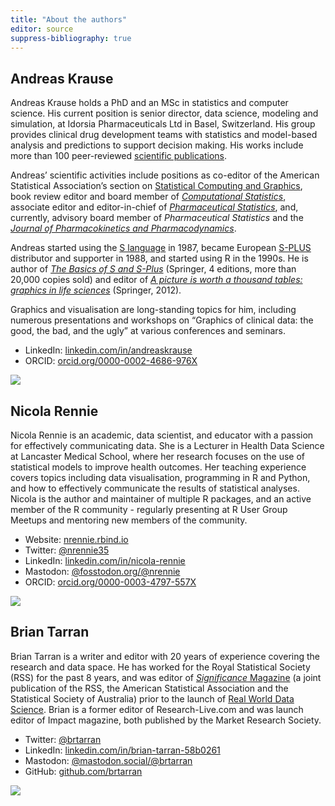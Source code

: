 ```yaml
---
title: "About the authors"
editor: source
suppress-bibliography: true
---
```


## Andreas Krause

::: grid
::: {.g-col-12 .g-col-md-8}
Andreas Krause holds a PhD and an MSc in statistics and computer science. His current position is senior director, data science, modeling and simulation, at Idorsia Pharmaceuticals Ltd in Basel, Switzerland. His group provides clinical drug development teams with statistics and model-based analysis and predictions to support decision making. His works include more than 100 peer-reviewed [scientific publications](https://scholar.google.com/citations?hl=en&user=9a--8FUAAAAJ&view_op=list_works&sortby=pubdate).

Andreas' scientific activities include positions as co-editor of the American Statistical Association's section on [Statistical Computing and Graphics](https://community.amstat.org/jointscsg-section/home), book review editor and board member of [*Computational Statistics*](https://www.springer.com/journal/180), associate editor and editor-in-chief of [*Pharmaceutical Statistics*](https://onlinelibrary.wiley.com/page/journal/15391612/homepage/editorialboard.html), and, currently, advisory board member of *Pharmaceutical Statistics* and the [*Journal of Pharmacokinetics and Pharmacodynamics*](https://doi.org/10.1007/s10928-023-09855-x).

Andreas started using the [S language](https://en.wikipedia.org/wiki/S_(programming_language)) in 1987, became European [S-PLUS](https://en.wikipedia.org/wiki/S-PLUS) distributor and supporter in 1988, and started using R in the 1990s. He is author of [*The Basics of S and S-Plus*](https://link.springer.com/search?query=the+basics+of+s&dc.creator=Andreas+Krause) (Springer, 4 editions, more than 20,000 copies sold) and editor of [*A picture is worth a thousand tables: graphics in life sciences*](https://doi.org/10.1007/978-1-4614-5329-1) (Springer, 2012).

Graphics and visualisation are long-standing topics for him, including numerous presentations and workshops on "Graphics of clinical data: the good, the bad, and the ugly" at various conferences and seminars.

-   LinkedIn: [linkedin.com/in/andreaskrause](https://www.linkedin.com/in/andreaskrause/)
-   ORCID: [orcid.org/0000-0002-4686-976X](https://orcid.org/0000-0002-4686-976X)
:::

::: {.content-visible unless-format="pdf"}
::: {.g-col-12 .g-col-md-4}
![](images/andreas.png){fig-align="center" fig-alt="Image of Andreas Krause"}
:::
:::
:::

## Nicola Rennie

::: grid
::: {.g-col-12 .g-col-md-8}
Nicola Rennie is an academic, data scientist, and educator with a passion for effectively communicating data. She is a Lecturer in Health Data Science at Lancaster Medical School, where her research focuses on the use of statistical models to improve health outcomes. Her teaching experience covers topics including data visualisation, programming in R and Python, and how to effectively communicate the results of statistical analyses. Nicola is the author and maintainer of multiple R packages, and an active member of the R community - regularly presenting at R User Group Meetups and mentoring new members of the community.

-   Website: [nrennie.rbind.io](https://nrennie.rbind.io/)
-   Twitter: [\@nrennie35](https://twitter.com/nrennie35)
-   LinkedIn: [linkedin.com/in/nicola-rennie](https://www.linkedin.com/in/nicola-rennie/)
-   Mastodon: [\@fosstodon.org](https://fosstodon.org/@nrennie)[/\@nrennie](https://fosstodon.org/@nrennie)
-   ORCID: [orcid.org/0000-0003-4797-557X](https://orcid.org/0000-0003-4797-557X)
:::

::: {.content-visible unless-format="pdf"}
::: {.g-col-12 .g-col-md-4}
![](images/nicola.jpg){fig-align="center" fig-alt="Image of Nicola Rennie wearing a red jacket"}
:::
:::
:::

## Brian Tarran

::: grid
::: {.g-col-12 .g-col-md-8}
Brian Tarran is a writer and editor with 20 years of experience covering the research and data space. He has worked for the Royal Statistical Society (RSS) for the past 8 years, and was editor of [*Significance* Magazine](https://www.significancemagazine.com/) (a joint publication of the RSS, the American Statistical Association and the Statistical Society of Australia) prior to the launch of [Real World Data Science](https://realworlddatascience.net/). Brian is a former editor of Research-Live.com and was launch editor of Impact magazine, both published by the Market Research Society.

-   Twitter: [\@brtarran](https://twitter.com/brtarran)
-   LinkedIn: [linkedin.com/in/brian-tarran-58b0261](https://www.linkedin.com/in/brian-tarran-58b0261/)
-   Mastodon: [\@mastodon.social](https://mastodon.social/@brtarran)[/\@brtarran](https://mastodon.social/@brtarran)
-   GitHub: [github.com/brtarran](https://github.com/brtarran)
:::

::: {.content-visible unless-format="pdf"}
::: {.g-col-12 .g-col-md-4}
![](images/brian.png){fig-align="center" fig-alt="Image of Brian Tarran"}
:::
:::
:::
